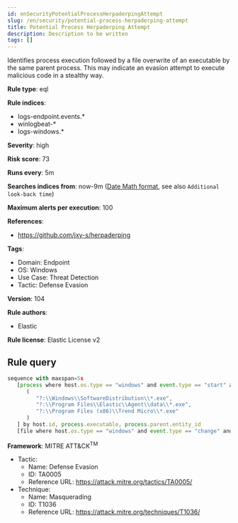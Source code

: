 ```yaml
---
id: enSecurityPotentialProcessHerpaderpingAttempt
slug: /en/security/potential-process-herpaderping-attempt
title: Potential Process Herpaderping Attempt
description: Description to be written
tags: []
---
```


<div id="potential-process-herpaderping-attempt"></div>

Identifies process execution followed by a file overwrite of an executable by the same parent process. This may indicate an evasion attempt to execute malicious code in a stealthy way.

**Rule type**: eql

**Rule indices**: 

* logs-endpoint.events.*
* winlogbeat-*
* logs-windows.*

**Severity**: high

**Risk score**: 73

**Runs every**: 5m

**Searches indices from**: now-9m ([Date Math format](((ref))/common-options.html#date-math), see also <DocLink id="enSecurityRulesUiCreate" section="set-the-rules-schedule">`Additional look-back time`</DocLink>)

**Maximum alerts per execution**: 100

**References**: 

* https://github.com/jxy-s/herpaderping

**Tags**: 

* Domain: Endpoint
* OS: Windows
* Use Case: Threat Detection
* Tactic: Defense Evasion

**Version**: 104

**Rule authors**: 

* Elastic

**Rule license**: Elastic License v2

## Rule query

```js
sequence with maxspan=5s
   [process where host.os.type == "windows" and event.type == "start" and not process.parent.executable :
      (
         "?:\\Windows\\SoftwareDistribution\\*.exe",
         "?:\\Program Files\\Elastic\\Agent\\data\\*.exe",
         "?:\\Program Files (x86)\\Trend Micro\\*.exe"
      )
   ] by host.id, process.executable, process.parent.entity_id
   [file where host.os.type == "windows" and event.type == "change" and event.action == "overwrite" and file.extension == "exe"] by host.id, file.path, process.entity_id

```

**Framework**: MITRE ATT&CK<sup>TM</sup>

* Tactic:
    * Name: Defense Evasion
    * ID: TA0005
    * Reference URL: https://attack.mitre.org/tactics/TA0005/
* Technique:
    * Name: Masquerading
    * ID: T1036
    * Reference URL: https://attack.mitre.org/techniques/T1036/

